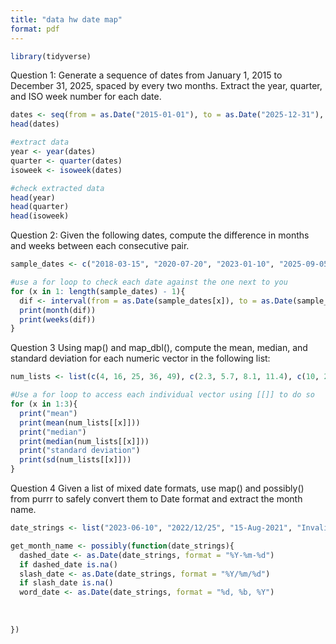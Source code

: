 ```yaml
---
title: "data hw date map"
format: pdf
---
```

```r
library(tidyverse)
```


Question 1: Generate a sequence of dates from January 1, 2015 to December 31, 2025,
spaced by every two months. Extract the year, quarter, and ISO week number 
for each date.

```r
dates <- seq(from = as.Date("2015-01-01"), to = as.Date("2025-12-31"), by = "2 months")
head(dates)

#extract data
year <- year(dates)
quarter <- quarter(dates)
isoweek <- isoweek(dates)

#check extracted data
head(year)
head(quarter)
head(isoweek)
```

Question 2: Given the following dates, compute the difference in months and 
weeks between each consecutive pair.
```r
sample_dates <- c("2018-03-15", "2020-07-20", "2023-01-10", "2025-09-05")

#use a for loop to check each date against the one next to you 
for (x in 1: length(sample_dates) - 1){
  dif <- interval(from = as.Date(sample_dates[x]), to = as.Date(sample_dates[x+1]))
  print(month(dif))
  print(weeks(dif))
}
```

Question 3 Using map() and map_dbl(), compute the mean, median, and standard deviation for each
numeric vector in the following list:

```r
num_lists <- list(c(4, 16, 25, 36, 49), c(2.3, 5.7, 8.1, 11.4), c(10, 20, 30, 40, 50))

#Use a for loop to access each individual vector using [[]] to do so
for (x in 1:3){
  print("mean")
  print(mean(num_lists[[x]]))
  print("median")
  print(median(num_lists[[x]]))
  print("standard deviation")
  print(sd(num_lists[[x]]))
}
```

Question 4 Given a list of mixed date formats, use map() and possibly() from purrr to safely convert them to Date format and extract the month name.

```r
date_strings <- list("2023-06-10", "2022/12/25", "15-Aug-2021", "InvalidDate")

get_month_name <- possibly(function(date_strings){
  dashed_date <- as.Date(date_strings, format = "%Y-%m-%d")
  if dashed_date is.na()
  slash_date <- as.Date(date_strings, format = "%Y/%m/%d")
  if slash_date is.na()
  word_date <- as.Date(date_strings, format = "%d, %b, %Y")
  
  
  
})
```

